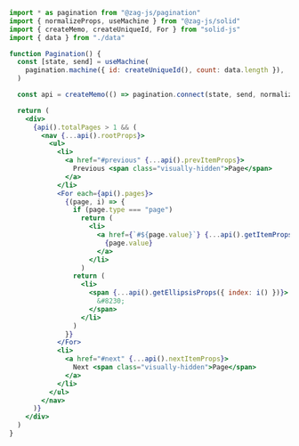 ```jsx
import * as pagination from "@zag-js/pagination"
import { normalizeProps, useMachine } from "@zag-js/solid"
import { createMemo, createUniqueId, For } from "solid-js"
import { data } from "./data"

function Pagination() {
  const [state, send] = useMachine(
    pagination.machine({ id: createUniqueId(), count: data.length }),
  )

  const api = createMemo(() => pagination.connect(state, send, normalizeProps))

  return (
    <div>
      {api().totalPages > 1 && (
        <nav {...api().rootProps}>
          <ul>
            <li>
              <a href="#previous" {...api().prevItemProps}>
                Previous <span class="visually-hidden">Page</span>
              </a>
            </li>
            <For each={api().pages}>
              {(page, i) => {
                if (page.type === "page")
                  return (
                    <li>
                      <a href={`#${page.value}`} {...api().getItemProps(page)}>
                        {page.value}
                      </a>
                    </li>
                  )
                return (
                  <li>
                    <span {...api().getEllipsisProps({ index: i() })}>
                      &#8230;
                    </span>
                  </li>
                )
              }}
            </For>
            <li>
              <a href="#next" {...api().nextItemProps}>
                Next <span class="visually-hidden">Page</span>
              </a>
            </li>
          </ul>
        </nav>
      )}
    </div>
  )
}
```
